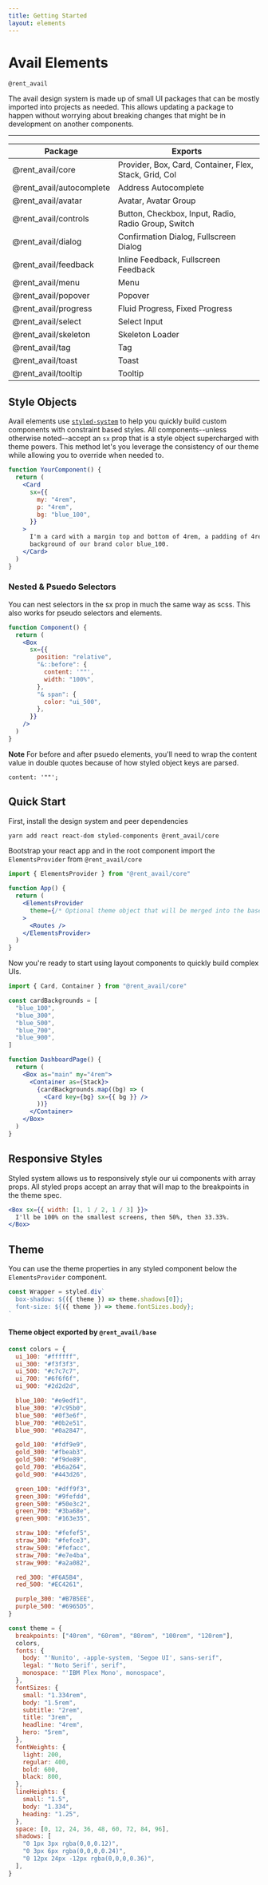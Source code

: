```yaml
---
title: Getting Started
layout: elements
---
```


# Avail Elements

`@rent_avail`

The avail design system is made up of small UI packages that can be mostly imported into projects as needed. This allows updating a package to happen without worrying about breaking changes that might be in development on another components.

---

| Package                  | Exports                                                |
| ------------------------ | ------------------------------------------------------ |
| @rent_avail/core         | Provider, Box, Card, Container, Flex, Stack, Grid, Col |
| @rent_avail/autocomplete | Address Autocomplete                                   |
| @rent_avail/avatar       | Avatar, Avatar Group                                   |
| @rent_avail/controls     | Button, Checkbox, Input, Radio, Radio Group, Switch    |
| @rent_avail/dialog       | Confirmation Dialog, Fullscreen Dialog                 |
| @rent_avail/feedback     | Inline Feedback, Fullscreen Feedback                   |
| @rent_avail/menu         | Menu                                                   |
| @rent_avail/popover      | Popover                                                |
| @rent_avail/progress     | Fluid Progress, Fixed Progress                         |
| @rent_avail/select       | Select Input                                           |
| @rent_avail/skeleton     | Skeleton Loader                                        |
| @rent_avail/tag          | Tag                                                    |
| @rent_avail/toast        | Toast                                                  |
| @rent_avail/tooltip      | Tooltip                                                |

## Style Objects

Avail elements use [`styled-system`](https://styled-system.com) to help you quickly build custom components with constraint based styles. All components--unless otherwise noted--accept an `sx` prop that is a style object supercharged with theme powers. This method let's you leverage the consistency of our theme while allowing you to override when needed to.

```jsx
function YourComponent() {
  return (
    <Card
      sx={{
        my: "4rem",
        p: "4rem",
        bg: "blue_100",
      }}
    >
      I'm a card with a margin top and bottom of 4rem, a padding of 4rem, and a
      background of our brand color blue_100.
    </Card>
  )
}
```

### Nested & Psuedo Selectors

You can nest selectors in the sx prop in much the same way as scss. This also works for pseudo selectors and elements.

```jsx
function Component() {
  return (
    <Box
      sx={{
        position: "relative",
        "&::before": {
          content: '""',
          width: "100%",
        },
        "& span": {
          color: "ui_500",
        },
      }}
    />
  )
}
```

**Note**
For before and after psuedo elements, you'll need to wrap the content value in double quotes because of how styled object keys are parsed.

`content: '""';`

## Quick Start

First, install the design system and peer dependencies

```bash
yarn add react react-dom styled-components @rent_avail/core
```

Bootstrap your react app and in the root component import the `ElementsProvider` from `@rent_avail/core`

```jsx
import { ElementsProvider } from "@rent_avail/core"

function App() {
  return (
    <ElementsProvider
      theme={/* Optional theme object that will be merged into the base theme */}
    >
      <Routes />
    </ElementsProvider>
  )
}
```

Now you're ready to start using layout components to quickly build complex UIs.

```jsx
import { Card, Container } from "@rent_avail/core"

const cardBackgrounds = [
  "blue_100",
  "blue_300",
  "blue_500",
  "blue_700",
  "blue_900",
]

function DashboardPage() {
  return (
    <Box as="main" my="4rem">
      <Container as={Stack}>
        {cardBackgrounds.map((bg) => (
          <Card key={bg} sx={{ bg }} />
        ))}
      </Container>
    </Box>
  )
}
```

## Responsive Styles

Styled system allows us to responsively style our ui components with array props. All styled props accept an array that will map to the breakpoints in the theme spec.

```jsx
<Box sx={{ width: [1, 1 / 2, 1 / 3] }}>
  I'll be 100% on the smallest screens, then 50%, then 33.33%.
</Box>
```

## Theme

You can use the theme properties in any styled component below the `ElementsProvider` component.

```jsx
const Wrapper = styled.div`
  box-shadow: ${({ theme }) => theme.shadows[0]};
  font-size: ${({ theme }) => theme.fontSizes.body};
`
```

#### Theme object exported by `@rent_avail/base`

```js
const colors = {
  ui_100: "#ffffff",
  ui_300: "#f3f3f3",
  ui_500: "#c7c7c7",
  ui_700: "#6f6f6f",
  ui_900: "#2d2d2d",

  blue_100: "#e9edf1",
  blue_300: "#7c95b0",
  blue_500: "#0f3e6f",
  blue_700: "#0b2e51",
  blue_900: "#0a2847",

  gold_100: "#fdf9e9",
  gold_300: "#fbeab3",
  gold_500: "#f9de89",
  gold_700: "#b6a264",
  gold_900: "#443d26",

  green_100: "#dff9f3",
  green_300: "#9fefdd",
  green_500: "#50e3c2",
  green_700: "#3ba68e",
  green_900: "#163e35",

  straw_100: "#fefef5",
  straw_300: "#fefce3",
  straw_500: "#fefacc",
  straw_700: "#e7e4ba",
  straw_900: "#a2a082",

  red_300: "#F6A5B4",
  red_500: "#EC4261",

  purple_300: "#B7B5EE",
  purple_500: "#6965D5",
}

const theme = {
  breakpoints: ["40rem", "60rem", "80rem", "100rem", "120rem"],
  colors,
  fonts: {
    body: "'Nunito', -apple-system, 'Segoe UI', sans-serif",
    legal: "'Noto Serif', serif",
    monospace: "'IBM Plex Mono', monospace",
  },
  fontSizes: {
    small: "1.334rem",
    body: "1.5rem",
    subtitle: "2rem",
    title: "3rem",
    headline: "4rem",
    hero: "5rem",
  },
  fontWeights: {
    light: 200,
    regular: 400,
    bold: 600,
    black: 800,
  },
  lineHeights: {
    small: "1.5",
    body: "1.334",
    heading: "1.25",
  },
  space: [0, 12, 24, 36, 48, 60, 72, 84, 96],
  shadows: [
    "0 1px 3px rgba(0,0,0.12)",
    "0 3px 6px rgba(0,0,0,0.24)",
    "0 12px 24px -12px rgba(0,0,0,0.36)",
  ],
}
```
